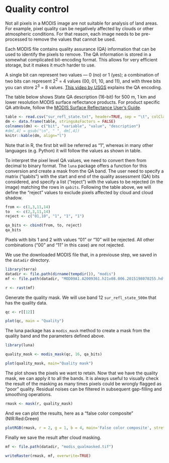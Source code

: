 # Quality control

Not all pixels in a MODIS image are not suitable for analysis of land areas. For example, pixel quality can be negatively affected by clouds or other atmospheric conditions. For that reason, each image needs to be pre-processed to remove the values that cannot be used. 

Each MODIS file contains quality assurance (QA) information that can be used to identify the pixels to remove. The QA information is stored in a somewhat complicated bit-encoding format. This allows for very efficient storage, but it makes it much harder to use. 

A single bit can represent two values --- 0 (no) or 1 (yes); a combination of two bits can represent 2^2^ = 4 values (00, 01, 10, and 11), and with three bits you can store 2^3^ = 8 values. [This video by USGS](https://www.usgs.gov/media/videos/getting-started-modis-v6-surface-reflectance-data-part-3) explains the QA encoding.     

The table below shows State QA description (16-bit) for 500 m, 1 km and lower resolution MODIS surface reflectance products. For product specific QA attribute, follow the [MODIS Surface Reflectance User’s Guide](https://lpdaac.usgs.gov/documents/306/MOD09_User_Guide_V6.pdf).

```r
table <- read.csv("sur_refl_state.txt", header=TRUE, sep = "\t", colClasses = "character", encoding ="UTF-8")
dm <- data.frame(table, stringsAsFactors = FALSE)
colnames(dm) <- c("bit", "variable", "value", "description")
#dm[,4] = gsub("\n", " ", dm[,4])
knitr::kable(dm, align="l")
```

Note that in R, the first bit will be referred as "1", whereas in many other languages (e.g. Python) it will follow the values as shown in table.  

To interpret the pixel level QA values, we need to convert them from decimal to binary format. The `luna` package offers a function for this conversion and create a mask from the QA band. The user need to specify a matrix ("qabits") with the start and end of the quality assessment (QA) bits considered, and specify a list ("reject") with the values to be rejected (in the image) matching the rows in `qabits`. Following the table above, we will define the "reject" values to exclude pixels affected by cloud and cloud shadow.  

```r
from <- c(1,3,11,14)
to   <- c(2,3,11,14)
reject <- c("01,10", "1", "1", "1")

qa_bits <- cbind(from, to, reject)
qa_bits
```

Pixels with bits 1 and 2 with values "01" or "10" will be rejected. All other combinations ("00" and "11" in this case) are not rejected. 

We use the downloaded MODIS file that, in a previouse step, we saved in the `datadir` directory.

```r
library(terra)
datadir <- file.path(dirname(tempdir()), "modis")
mf <- file.path(datadir, "MOD09A1.A2009361.h21v08.006.2015198070255.hdf")

r <- rast(mf)
```

Generate the quality mask. We will use band 12 `sur_refl_state_500m` that has the quality data.

```r
qc <- r[[12]]

plot(qc, main = "Quality")
```

The luna package has a `modis_mask` method to create a mask from the quality band and the parameters defined above. 

```r
library(luna)

quality_mask <- modis_mask(qc, 16, qa_bits)

plot(quality_mask, main="Quality mask")  
```

The plot shows the pixels we want to retain. Now that we have the quality mask, we can apply it to all the bands. It is always useful to visually check the result of the masking as many times pixels could be wrongly flagged as "poor" quality. Residual noises can be filtered in subsequent gap-filling and smoothing operations.   

```r
rmask <- mask(r, quality_mask)
```

And we can plot the results, here as a "false color composite" (NIR:Red:Green)

```r
plotRGB(rmask, r = 2, g = 1, b = 4, main='False color composite', stretch="lin")
```

Finally we save the result after cloud masking.

```r
mf <- file.path(datadir, "modis_qualmasked.tif")

writeRaster(rmask, mf, overwrite=TRUE)
```

